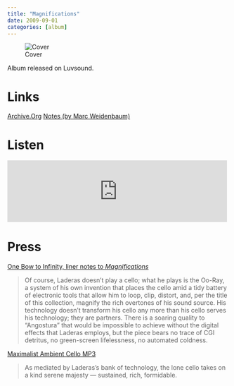 ```yaml
---
title: "Magnifications"
date: 2009-09-01
categories: [album]
---
```


![Cover](cover.jpeg) 

Album released on Luvsound.

# Links

[Archive.Org](https://archive.org/details/luv022){.btn .btn-primary role="button"} [Notes (by Marc Weidenbaum)](https://archive.org/download/luv022/luv022_onesheet.pdf){.btn .btn-primary role="button"}

# Listen

<iframe src="https://archive.org/embed/luv022" width="500" height="140" frameborder="0" webkitallowfullscreen="true" mozallowfullscreen="true" allowfullscreen></iframe>

# Press

<p><a href="http://disquiet.com/2009/07/08/oo-ray-laderas-magnifications/">One Bow to Infinity, liner notes to <em>Magnifications</em></a></p>
<blockquote>
<p>Of course, Laderas doesn’t play a cello; what he plays is the Oo-Ray, a system of his own invention that places the cello amid a tidy battery of electronic tools that allow him to loop, clip, distort, and, per the title of this collection, magnify the rich overtones of his sound source. His technology doesn’t transform his cello any more than his cello serves his technology; they are partners. There is a soaring quality to “Angostura” that would be impossible to achieve without the digital effects that Laderas employs, but the piece bears no trace of CGI detritus, no green-screen lifelessness, no automated coldness.</p>
</blockquote>
<p><a href="http://disquiet.com/2008/09/02/maximalist-ambient-cello-mp3/">Maximalist Ambient Cello MP3</a></p>
<blockquote>
<p>As mediated by Laderas’s bank of technology, the lone cello takes on a kind serene majesty — sustained, rich, formidable.</p>
</blockquote>
